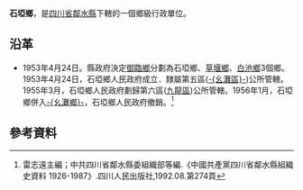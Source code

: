 '''石埡鄉'''，是[[四川省|四川省]][[鄰水縣|鄰水縣]]下轄的一個鄉級行政單位。

== 沿革==
* 1953年4月24日。縣政府決定[[御臨鄉|御臨鄉]]分劃為石埡鄉、[[草堰鄉|草堰鄉]]、[[白池鄉|白池鄉]]3個鄉。1953年4月24日，石埡鄉人民政府成立．隸屬第五區([[幺灘區|-{幺灘區}-]])公所管轄。1955年3月，石埡鄉人民政府劃歸第六區([[九龍區_(鄰水縣)|九龍區]])公所管轄。1956年1月，石埡鄉併入[[幺灘鄉|-{幺灘鄉}-]]，石埡鄉人民政府撤銷。<ref>雷志遠主編；中共四川省鄰水縣委組織部等編.《中國共產黨四川省鄰水縣組織史資料 1926-1987》.四川人民出版社,1992.08.第274頁</ref>

== 參考資料 ==
{{reflist}}
{{行政區劃小作品}}
{{鄰水縣行政區劃（1953年4月24日至1953年9月4日）}}
{{鄰水縣行政區劃（1953年9月4日至1955年3月5日）}}
{{鄰水縣行政區劃（1955年3月5日至1956年1月24日）}}
{{鄰水縣行政區劃}}